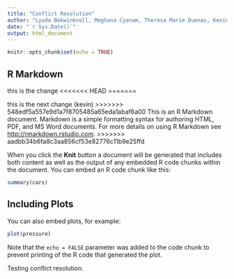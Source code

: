 ```yaml
---
title: "Conflict Resolution"
author: "Lyuda Bekwinknoll, Meghana Cyanam, Theresa Marie Duenas, Kevin Kiser"
date: "`r Sys.Date()`"
output: html_document
---
```


```r
knitr::opts_chunk$set(echo = TRUE)
```

## R Markdown
this is the change
<<<<<<< HEAD
=======

this is the next change (kevin)
>>>>>>> 548edf5a557e9d1a7f8705485a65eda1abaf6a00
This is an R Markdown document. Markdown is a simple formatting syntax for authoring HTML, PDF, and MS Word documents. For more details on using R Markdown see <http://rmarkdown.rstudio.com>.
>>>>>>> aadbb34b6fa8c3aa856cf53e82776c11b9e25ffd

When you click the **Knit** button a document will be generated that includes both content as well as the output of any embedded R code chunks within the document. You can embed an R code chunk like this:

```r
summary(cars)
```

## Including Plots

You can also embed plots, for example:

```r
plot(pressure)
```

Note that the `echo = FALSE` parameter was added to the code chunk to prevent printing of the R code that generated the plot.

Testing conflict resolution.
